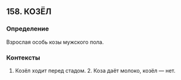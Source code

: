 ## 158. КОЗЁЛ
### Определение
Взрослая особь козы мужского пола.

### Контексты
1. Козёл ходит перед стадом. 2. Коза даёт молоко, козёл — нет.

